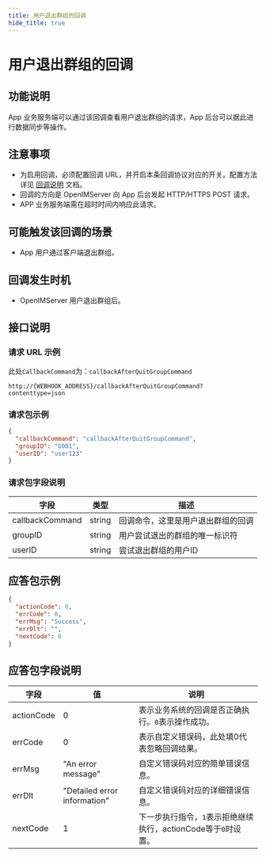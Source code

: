 ```yaml
---
title: 用户退出群组的回调
hide_title: true
---
```


# 用户退出群组的回调

## 功能说明
App 业务服务端可以通过该回调查看用户退出群组的请求，App 后台可以据此进行数据同步等操作。

## 注意事项
- 为启用回调，必须配置回调 URL，并开启本条回调协议对应的开关。配置方法详见 [回调说明](../introduction) 文档。
- 回调的方向是 OpenIMServer 向 App 后台发起 HTTP/HTTPS POST 请求。
- APP 业务服务端需在超时时间内响应此请求。

## 可能触发该回调的场景
- App 用户通过客户端退出群组。

## 回调发生时机
- OpenIMServer 用户退出群组后。

## 接口说明

### 请求 URL 示例
此处`CallbackCommand`为：`callbackAfterQuitGroupCommand`
```plaintext
http://{WEBHOOK_ADDRESS}/callbackAfterQuitGroupCommand?contenttype=json
```

### 请求包示例
```json
{
  "callbackCommand": "callbackAfterQuitGroupCommand",
  "groupID": "G001",
  "userID": "user123"
}
```

### 请求包字段说明

| 字段             | 类型   | 描述                               |
|-----------------|--------|-----------------------------------|
| callbackCommand | string | 回调命令，这里是用户退出群组的回调   |
| groupID         | string | 用户尝试退出的群组的唯一标识符     |
| userID          | string | 尝试退出群组的用户ID               |

## 应答包示例


```json
{
  "actionCode": 0,
  "errCode": 0,
  "errMsg": "Success",
  "errDlt": "",
  "nextCode": 0
}
```

## 应答包字段说明

| 字段         | 值                           | 说明                                       |
|-------------|------------------------------|------------------------------------------|
| actionCode  | 0                            | 表示业务系统的回调是否正确执行。`0`表示操作成功。     |
| errCode     | 0                            | 表示自定义错误码，此处填0代表忽略回调结果。|
| errMsg      | "An error message"           | 自定义错误码对应的简单错误信息。|
| errDlt      | "Detailed error information" | 自定义错误码对应的详细错误信息。|
| nextCode    | 1                            | 下一步执行指令，`1`表示拒绝继续执行，actionCode等于`0`时设置。|

